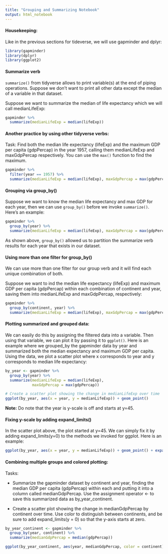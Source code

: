 ```yaml
---
title: "Grouping and Summarizing Notebook"
output: html_notebook
---
```


#### Housekeeping:

Like in the previous sections for tideverse, we will use gapminder and dplyr:  
```r
library(gapminder)
library(dplyr)
library(ggplot2)
```

#### Summarize verb

`summarize()` from tidyverse allows to print variable(s) at the end of piping operations.  Suppose we don't want to print all other data except the median of a variable in that dataset.  

Suppose we want to summarize the median of life expectancy which we will call medianLifeExp:

```r
gapminder %>%
  summarize(medianLifeExp = median(lifeExp))
```

#### Another practice by using other tidyverse verbs:

Task:  Find both the median life expectancy (lifeExp) and the maximum GDP per capita (gdpPercap) in the year 1957, calling them medianLifeExp and maxGdpPercap respectively. You can use the `max()` function to find the maximum.

```r
gapminder %>%
  filter(year == 1957) %>%
  summarize(medianLifeExp = median(lifeExp), maxGdpPercap = max(gdpPercap))
```

#### Grouping via group_by()

Suppose we want to know the median life expectancy and max GDP for each year, then we can use `group_by()` before we invoke `summarize()`.  Here's an example:

```r
gapminder %>%
  group_by(year) %>%
  summarize(medianLifeExp = median(lifeExp), maxGdpPercap = max(gdpPercap))
```

As shown above, `group_by()` allowed us to partition the summarize verb results for each year that exists in our dataset.

#### Using more than one filter for group_by()

We can use more than one filter for our group verb and it will find each unique combination of both.  

Suppose we want to ind the median life expectancy (lifeExp) and maximum GDP per capita (gdpPercap) within each combination of continent and year, saving them into medianLifeExp and maxGdpPercap, respectively:

```r
gapminder %>%
  group_by(continent, year) %>%
  summarize(medianLifeExp = median(lifeExp), maxGdpPercap = max(gdpPercap))
```

#### Plotting summarized and grouped data:

We can easily do this by assigning the filtered data into a variable.  Then using that variable, we can plot it by passing it to `ggplot()`.  Here is an example where we grouped_by the gapminder data by year and summarized both the median expectancy and maximum GDP per capita.  Using the data, we plot a scatter plot where x corresponds to year and y corresponds to median life expectancy:

```r
by_year <- gapminder %>%
  group_by(year) %>%
  summarize(medianLifeExp = median(lifeExp),
            maxGdpPercap = max(gdpPercap))

# Create a scatter plot showing the change in medianLifeExp over time
ggplot(by_year, aes(x = year, y = medianLifeExp)) + geom_point() 
```

__Note:__  Do note that the year is y-scale is off and starts at y=45.

#### Fixing y-scale by adding expand_limits()

In the scatter plot above, the plot started at y=45.  We can simply fix it by adding expand_limits(y=0) to the methods we invoked for ggplot.  Here is an example:

```r
ggplot(by_year, aes(x = year, y = medianLifeExp)) + geom_point() + expand_limits(y=0)
```

#### Combining multiple groups and colored plotting:

Tasks: 

- Summarize the gapminder dataset by continent and year, finding the median GDP per capita (gdpPercap) within each and putting it into a column called medianGdpPercap. Use the assignment operator <- to save this summarized data as by_year_continent.

- Create a scatter plot showing the change in medianGdpPercap by continent over time. Use color to distinguish between continents, and be sure to add expand_limits(y = 0) so that the y-axis starts at zero.

```r
by_year_continent <- gapminder %>%
  group_by(year, continent) %>%
  summarize(medianGdpPercap = median(gdpPercap))

ggplot(by_year_continent, aes(year, medianGdpPercap, color = continent)) + geom_point() + expand_limits(y=0) 
```

